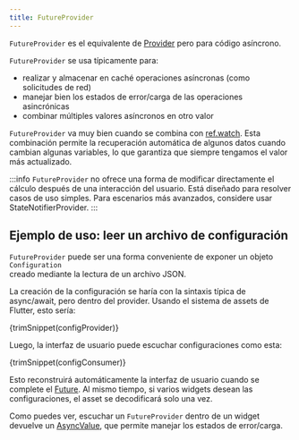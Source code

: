 ```yaml
---
title: FutureProvider
---
```



`FutureProvider` es el equivalente de [Provider] pero para código asíncrono.

`FutureProvider` se usa típicamente para:

- realizar y almacenar en caché operaciones asíncronas (como solicitudes de red) 
- manejar bien los estados de error/carga de las operaciones asincrónicas 
- combinar múltiples valores asíncronos en otro valor

`FutureProvider` va muy bien cuando se combina con [ref.watch]. Esta combinación permite la recuperación automática 
de algunos datos cuando cambian algunas variables, lo que garantiza que siempre tengamos el valor más actualizado.

:::info
`FutureProvider` no ofrece una forma de modificar directamente el cálculo después de una interacción del usuario. 
Está diseñado para resolver casos de uso simples. Para escenarios más avanzados, considere usar StateNotifierProvider.
:::

## Ejemplo de uso: leer un archivo de configuración

`FutureProvider` puede ser una forma conveniente de exponer un objeto `Configuration`  
creado mediante la lectura de un archivo JSON.

La creación de la configuración se haría con la sintaxis típica de async/await, pero dentro del provider. 
Usando el sistema de assets de Flutter, esto sería:

<CodeBlock>{trimSnippet(configProvider)}</CodeBlock>

Luego, la interfaz de usuario puede escuchar configuraciones como esta:

<CodeBlock>{trimSnippet(configConsumer)}</CodeBlock>

Esto reconstruirá automáticamente la interfaz de usuario cuando se complete el [Future]. 
Al mismo tiempo, si varios widgets desean las configuraciones, el asset se decodificará solo una vez.

Como puedes ver, escuchar un `FutureProvider` dentro de un widget devuelve un [AsyncValue], 
que permite manejar los estados de error/carga.

[ref.watch]: ../concepts/reading#uso-de-refwatch-para-observar-a-un-provider
[statenotifierprovider]: ./state_notifier_provider
[provider]: ./provider
[asyncvalue]: https://pub.dev/documentation/riverpod/latest/riverpod/AsyncValue-class.html
[future]: https://api.dart.dev/dart-async/Future-class.html
[family]: ../concepts/modifiers/family
